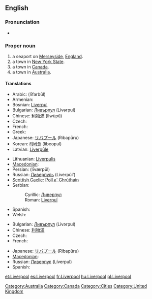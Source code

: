 ==English==
{{wikipedia}}

===Pronunciation===
* {{audio|En-uk-Liverpool.ogg|Audio (UK)}}

===Proper noun===
{{en-proper noun}}

# a seaport on [[Merseyside]], [[England]].
# a town in [[New York State]].
# a town in [[Canada]].
# a town in [[Australia]].

====Translations====
{{trans-top|Liverpool, England}}
* Arabic: {{Arab|[[ليفربول]]}} (līfarbūl)
* Armenian: {{t-|hy|Լիվերպուլ|tr=Liverpul}}
* Bosnian: [[Liverpul]] {{m}}
* Bulgarian: [[Ливърпул]] (Livərpul) {{m}}
* Chinese: [[利物浦]] (lìwùpŭ)
* Czech: {{t-|cs|Liverpool|m}}
* French: {{t+|fr|Liverpool}}
* Greek: {{t+|el|Λίβερπουλ}}
* Japanese: [[リバプール]] (Ribapūru)
* Korean: [[리버풀]] (libeopul)
* Latvian: [[Liverpūle]]
{{trans-mid}}
* Lithuanian: [[Liverpulis]]
* [[Macedonian]]: {{t|mk|Ливерпул|m|tr=Líverpul}}
* Persian: {{fa-Arab|[[لیورپول]]}} (līværpūl)
* Russian: [[Ливерпуль]] (Liverpúl’) {{m}}
* [[Scottish Gaelic]]: [[Poll a' Ghrùthain]] {{m}}
* Serbian:
*: Cyrillic: [[Ливерпул]] {{m}}
*: Roman: [[Liverpul]] {{m}}
* Spanish: {{t+|es|Liverpool|m}}
* Welsh: {{t|cy|Lerpwl|f|xs=Welsh}}
{{trans-bottom}}

{{trans-top|NY, Canada or Australia}}
* Bulgarian: [[Ливърпул]] (Livərpul) {{m}}
* Chinese: [[利物浦]]
* Czech: {{t-|cs|Liverpool|m}}
* French: {{t+|fr|Liverpool}}
{{trans-mid}}
* Japanese: [[リバプール]] (Ribapūru)
* [[Macedonian]]: {{t|mk|Ливерпул|m|tr=Líverpul}}
* Russian: [[Ливерпул]] (Líverpul) {{m}}
* Spanish: {{t+|es|Liverpool|m}}
{{trans-bottom}}

[[Category:Australia]]
[[Category:Canada]]
[[Category:Cities]]
[[Category:United Kingdom]]

[[et:Liverpool]]
[[es:Liverpool]]
[[fr:Liverpool]]
[[hu:Liverpool]]
[[pl:Liverpool]]